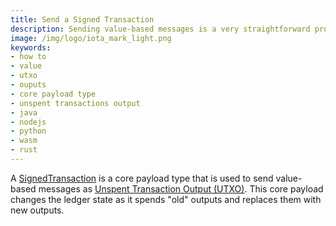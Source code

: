 ```yaml
---
title: Send a Signed Transaction
description: Sending value-based messages is a very straightforward process. You will only need to provide a valid seed, output addresses, and amount.
image: /img/logo/iota_mark_light.png
keywords:
- how to
- value
- utxo
- ouputs
- core payload type
- unspent transactions output
- java
- nodejs
- python
- wasm
- rust
---
```


A [SignedTransaction](./../key_concepts/messages_payloads_and_transactions.md#signedtransaction) is a core payload type
that is used to send value-based messages as
[Unspent Transaction Output (UTXO)](./../key_concepts/messages_payloads_and_transactions#unspent-transaction-output-utxo).
This core payload changes the ledger state as it spends "old" outputs and replaces them with new outputs.

<WalletRecommendation />

<Tabs groupId="language">
  <TabItem value="java" label="Java">
    <JavaTransaction />
  </TabItem>
  <TabItem value="nodejs" label="Nodejs">
    <NodejsGetTransaction />
  </TabItem>
  <TabItem value="python" label="Python">
    <PythonGetTransaction />
  </TabItem>
  <TabItem value="rust" label="Rust">
    <RustGetTransaction />
  </TabItem>
  <TabItem value="wasm" label="Wasm">
    <WasmGetTransaction />
  </TabItem>
</Tabs>

<DustProtection />
